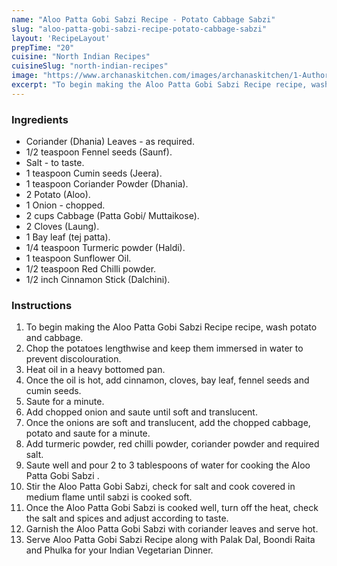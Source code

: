 ---
name: "Aloo Patta Gobi Sabzi Recipe - Potato Cabbage Sabzi"
slug: "aloo-patta-gobi-sabzi-recipe-potato-cabbage-sabzi"
layout: 'RecipeLayout'
prepTime: "20"
cuisine: "North Indian Recipes"
cuisineSlug: "north-indian-recipes"
image: "https://www.archanaskitchen.com/images/archanaskitchen/1-Author/swathynandhini/CABBAGE_POTATO_SABZI_1600.jpg"
excerpt: "To begin making the Aloo Patta Gobi Sabzi Recipe recipe, wash potato and cabbage"
---

### Ingredients

- Coriander (Dhania) Leaves - as required.
- 1/2 teaspoon Fennel seeds (Saunf).
- Salt - to taste.
- 1 teaspoon Cumin seeds (Jeera).
- 1 teaspoon Coriander Powder (Dhania).
- 2 Potato (Aloo).
- 1 Onion - chopped.
- 2 cups Cabbage (Patta Gobi/ Muttaikose).
- 2 Cloves (Laung).
- 1 Bay leaf (tej patta).
- 1/4 teaspoon Turmeric powder (Haldi).
- 1 teaspoon Sunflower Oil.
- 1/2 teaspoon Red Chilli powder.
- 1/2 inch Cinnamon Stick (Dalchini).

### Instructions

1. To begin making the Aloo Patta Gobi Sabzi Recipe recipe, wash potato and cabbage.
1. Chop the potatoes lengthwise and keep them immersed in water to prevent discolouration.
1. Heat oil in a heavy bottomed pan.
1. Once the oil is hot, add cinnamon, cloves, bay leaf, fennel seeds and cumin seeds.
1. Saute for a minute.
1. Add chopped onion and saute until soft and translucent.
1. Once the onions are soft and translucent, add the chopped cabbage, potato and saute for a minute.
1. Add turmeric powder, red chilli powder, coriander powder and required salt.
1. Saute well and pour 2 to 3 tablespoons of water for cooking the Aloo Patta Gobi Sabzi .
1. Stir the Aloo Patta Gobi Sabzi, check for salt and cook covered in medium flame until sabzi is cooked soft.
1. Once the Aloo Patta Gobi Sabzi is cooked well, turn off the heat, check the salt and spices and adjust according to taste.
1. Garnish the Aloo Patta Gobi Sabzi with coriander leaves and serve hot.
1. Serve Aloo Patta Gobi Sabzi Recipe along with Palak Dal, Boondi Raita and Phulka for your Indian Vegetarian Dinner.
